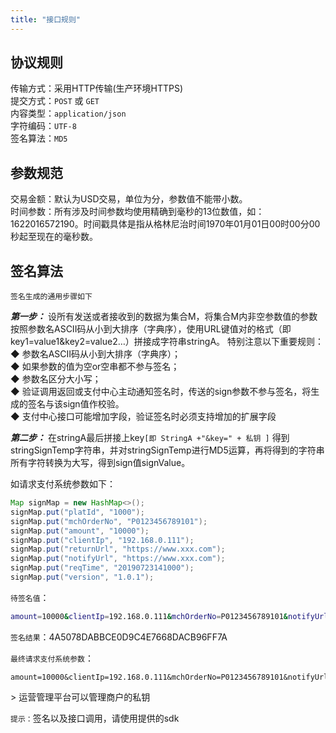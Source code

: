 ```yaml
---
title: "接口规则"
---
```


## 协议规则

传输方式：采用HTTP传输(生产环境HTTPS)\
提交方式：`POST` 或 `GET`\
内容类型：`application/json`\
字符编码：`UTF-8`\
签名算法：`MD5`

## 参数规范

交易金额：默认为USD交易，单位为分，参数值不能带小数。\
时间参数：所有涉及时间参数均使用精确到毫秒的13位数值，如：1622016572190。时间戳具体是指从格林尼治时间1970年01月01日00时00分00秒起至现在的毫秒数。

## 签名算法

`签名生成的通用步骤如下`

**_第一步：_** 设所有发送或者接收到的数据为集合M，将集合M内非空参数值的参数按照参数名ASCII码从小到大排序（字典序），使用URL键值对的格式（即key1=value1&key2=value2…）拼接成字符串stringA。
特别注意以下重要规则：\
◆ 参数名ASCII码从小到大排序（字典序）；\
◆ 如果参数的值为空or空串都不参与签名；\
◆ 参数名区分大小写；\
◆ 验证调用返回或支付中心主动通知签名时，传送的sign参数不参与签名，将生成的签名与该sign值作校验。\
◆ 支付中心接口可能增加字段，验证签名时必须支持增加的扩展字段

**_第二步：_** 在stringA最后拼接上key`[即 StringA +"&key=" + 私钥 ]` 得到stringSignTemp字符串，并对stringSignTemp进行MD5运算，再将得到的字符串所有字符转换为大写，得到sign值signValue。

如请求支付系统参数如下：

```java
Map signMap = new HashMap<>();
signMap.put("platId", "1000");
signMap.put("mchOrderNo", "P0123456789101");
signMap.put("amount", "10000");
signMap.put("clientIp", "192.168.0.111");
signMap.put("returnUrl", "https://www.xxx.com");
signMap.put("notifyUrl", "https://www.xxx.com");
signMap.put("reqTime", "20190723141000");
signMap.put("version", "1.0.1");
```

`待签名值`：

```bash
amount=10000&clientIp=192.168.0.111&mchOrderNo=P0123456789101&notifyUrl=https://www.baidu.com&amp;platId=1000&amp;reqTime=20190723141000&amp;returnUrl=https://www.baidu.com&amp;version=1.0&amp;key=EWEFD123RGSRETYDFNGFGFGSHDFGH
```

`签名结果`：4A5078DABBCE0D9C4E7668DACB96FF7A

`最终请求支付系统参数`：

```
amount=10000&clientIp=192.168.0.111&mchOrderNo=P0123456789101&notifyUrl=https://www.baidu.com&amp;platId=1000&reqTime=20190723141000&amp;returnUrl=https://www.baidu.com&amp;version=1.0&amp;sign=4A5078DABBCE0D9C4E7668DACB96FF7A
```

\> 运营管理平台可以管理商户的私钥

`提示：`签名以及接口调用，请使用提供的sdk